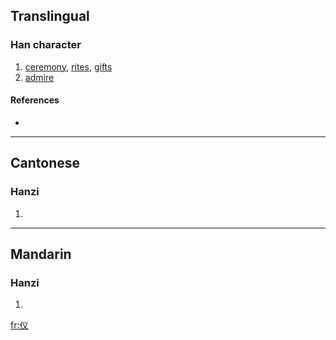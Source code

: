 {{also|儀}}
==Translingual==

===Han character===
{{Han char|rn=9|rad=人|as=03|sn=5|four=|canj=人戈大 (OIK), X人戈大 (XOIK)}}

# [[ceremony]], [[rite]]s, [[gift]]s
# [[admire]]

====References====
* {{Han ref|kx=0094.051|hdz=10114.080|uh=4EEA|ud=20202}}

----

==Cantonese==

===Hanzi===
{{yue-hanzi|jyut=|y=yi4|tra=儀}}

# {{defn|Cantonese|sort=人03}}

----

==Mandarin==

===Hanzi===
{{cmn-hanzi|tra=儀|pin=[[yí]] ([[yi2]])|wg=i<sup>2</sup>}}

# {{defn|Mandarin|sort=人03}}

[[fr:仪]]